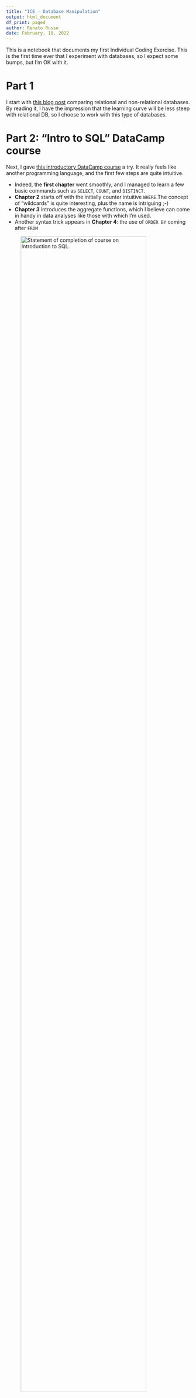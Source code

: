 ```yaml
---
title: "ICE - Database Manipulation"
output: html_document
df_print: paged
author: Renato Russo
date: February, 10, 2022
---
```


This is a notebook that documents my first Individual Coding Exercise. This is the first time ever that I experiment with databases, so I expect some bumps, but I'm OK with it.

# Part 1
I start with [this blog post](https://www.pluralsight.com/blog/software-development/relational-vs-non-relational-databases) comparing relational and non-relational databases. By reading it, I have the impression that the learning curve will be less steep with relational DB, so I choose to work with this type of databases.

# Part 2: "Intro to SQL" DataCamp course
Next, I gave [this introductory DataCamp course](https://www.datacamp.com/courses/introduction-to-sql) a try. It really feels like another programming language, and the first few steps are quite intuitive.

- Indeed, the **first chapter** went smoothly, and I managed to learn a few basic commands such as `SELECT`, `COUNT`, and `DISTINCT`.
- **Chapter 2** starts off with the initially counter intuitive `WHERE`.The concept of "wildcards" is quite interesting, plus the name is intriguing ;-)
- **Chapter 3** introduces the aggregate functions, which I believe can come in handy in data analyses like those with which I'm used.
- Another syntax trick appears in **Chapter 4**: the use of `ORDER BY` coming after `FROM`

![Statement of completion of course on Introduction to SQL.](images/INTROSQL-RussoRenato.png){width=90%}

In general, undertaking this first part of the assignment was easy, although I feel I made a mistake in terms of my learning: because I had a chunk of time available and was eager to understand the basics of SQL, I took the whole DataCamp course all at once, instead of practicing a consistently across a few days. I tend to prefer the latter approach, because I feel I consolidate knowledge better that way. Let's wait and see.

# Part 3: creating and writing to an AWS Database
Following the instructions in [this tutorial](https://www.youtube.com/watch?v=JnADtoprFMM), it was easy to create the database, although it seems that every step is a little risky, because the interface and set up feel a little "black-box-y."


```r
# Loading the libraries needed to manage the DB in R
library(DBI)
library(RMySQL)

# Storing credentials in variables
host <- "database-2.cluster-chhrqrpvglpz.us-east-1.rds.amazonaws.com"
port <- 3306
dbname <- "hudk4051"
user <- "renatorusso"
```
```r
password <- "Y2JVBr68qQX8AjY"
```
```r

# Connecting to the database
my_db <- dbConnect(MySQL(), user = user, password = password, dbname = dbname, host = host, port = port)

# The first time that I "call" the database, the following 3 lines return empty values, obviously
my_db
summary(my_db)
dbListTables(my_db)

#Loading data--for this exercise, I'm using data from Jolley et al (2021)[1] on beliefs in conspiracy theories. They made the results
# available through the [Open Science Framework](https://osf.io/7f3qc/)
ACBQ_data <- readxl::read_xlsx("ACBQ/Data_ACBQ.xlsx")

# Writing data to the DB using the DBI package. The line below is commented because I can't write the same file twice to the database using that
# function
# dbWriteTable(my_db,"ACBQ_data", ACBQ_data)

# Checking if the data has been written to the DB.
dbListTables(my_db)

# Read table in the 
head(dbReadTable(my_db, "ACBQ_data"))

# Selecting columns
dbGetQuery(my_db, "SELECT ACBQ1 FROM ACBQ_data WHERE gender = '1' LIMIT 10")

# Combining aggregate functions with WHERE
dbGetQuery(my_db, "SELECT ABCQ FROM ACBQ_data WHERE RealworldCT > 3 LIMIT 10")


# [1] Jolley, D., Douglas, K., M, Skipper,Y,Thomas, E., &Cookson, D.(2021). Measuring adolescents’ beliefs in conspiracy theories: Development and validation of the Adolescent Conspiracy Beliefs Questionnaire (ACBQ). British Journal of Developmental Psychology.

```



